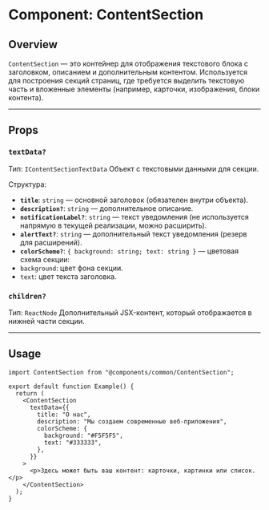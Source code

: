 # Component: ContentSection

## Overview
`ContentSection` — это контейнер для отображения текстового блока с заголовком, описанием и дополнительным контентом.
Используется для построения секций страниц, где требуется выделить текстовую часть и вложенные элементы (например, карточки, изображения, блоки контента).

---

## Props

### `textData?`
Тип: `IContentSectionTextData`
Объект с текстовыми данными для секции.

Структура:
- **`title`**: `string` — основной заголовок (обязателен внутри объекта).
- **`description?`**: `string` — дополнительное описание.
- **`notificationLabel?`**: `string` — текст уведомления (не используется напрямую в текущей реализации, можно расширить).
- **`alertText?`**: `string` — дополнительный текст уведомления (резерв для расширений).
- **`colorScheme?`**: `{ background: string; text: string }` — цветовая схема секции:
- `background`: цвет фона секции.
- `text`: цвет текста заголовка.

### `children?`
Тип: `ReactNode`
Дополнительный JSX-контент, который отображается в нижней части секции.

---

## Usage

```tsx
import ContentSection from "@components/common/ContentSection";

export default function Example() {
  return (
    <ContentSection
      textData={{
        title: "О нас",
        description: "Мы создаем современные веб-приложения",
        colorScheme: {
          background: "#F5F5F5",
          text: "#333333",
        },
      }}
    >
      <p>Здесь может быть ваш контент: карточки, картинки или список.</p>
    </ContentSection>
  );
}

